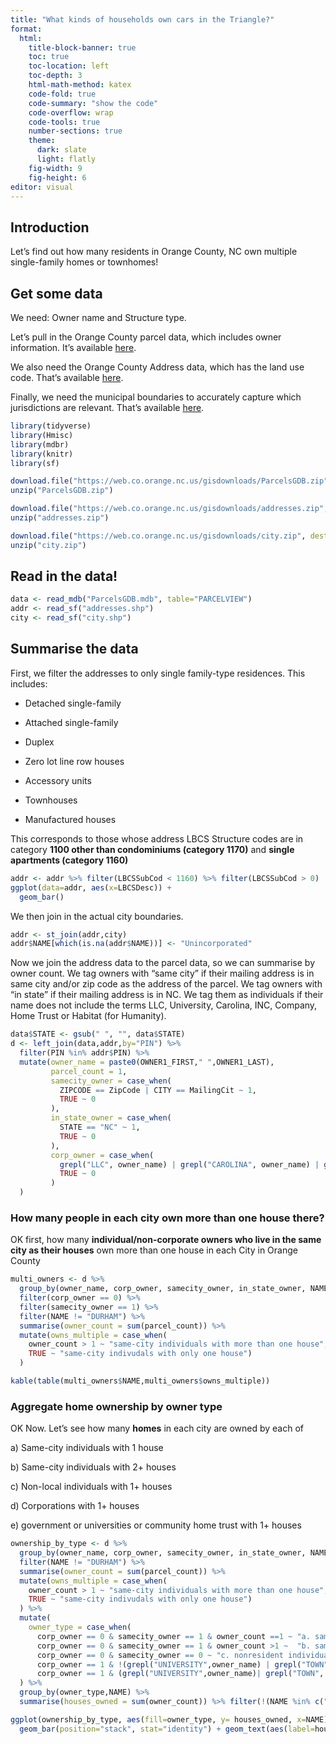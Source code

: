 ```yaml
---
title: "What kinds of households own cars in the Triangle?"
format: 
  html:
    title-block-banner: true
    toc: true
    toc-location: left
    toc-depth: 3
    html-math-method: katex
    code-fold: true
    code-summary: "show the code"
    code-overflow: wrap
    code-tools: true
    number-sections: true
    theme: 
      dark: slate
      light: flatly
    fig-width: 9
    fig-height: 6
editor: visual
---
```


## Introduction

Let's find out how many residents in Orange County, NC own multiple single-family homes or townhomes!

## Get some data

We need: Owner name and Structure type.

Let's pull in the Orange County parcel data, which includes owner information. It's available [here](ParcelsGDB.zip).

We also need the Orange County Address data, which has the land use code. That's available [here](%22https://web.co.orange.nc.us/gisdownloads/addresses.zip%22).

Finally, we need the municipal boundaries to accurately capture which jurisdictions are relevant. That's available [here](%22https://web.co.orange.nc.us/gisdownloads/city.zip%22).

```r
library(tidyverse)
library(Hmisc)
library(mdbr)
library(knitr)
library(sf)
```

```r
download.file("https://web.co.orange.nc.us/gisdownloads/ParcelsGDB.zip", destfile = "ParcelsGDB.zip")
unzip("ParcelsGDB.zip")

download.file("https://web.co.orange.nc.us/gisdownloads/addresses.zip", destfile = "addresses.zip")
unzip("addresses.zip")

download.file("https://web.co.orange.nc.us/gisdownloads/city.zip", destfile = "city.zip")
unzip("city.zip")
```

## Read in the data!

```r
data <- read_mdb("ParcelsGDB.mdb", table="PARCELVIEW")
addr <- read_sf("addresses.shp")
city <- read_sf("city.shp")
```

## Summarise the data

First, we filter the addresses to only single family-type residences. This includes:

-   Detached single-family

-   Attached single-family

-   Duplex

-   Zero lot line row houses

-   Accessory units

-   Townhouses

-   Manufactured houses

This corresponds to those whose address LBCS Structure codes are in category **1100 other than condominiums (category 1170)** and **single apartments (category 1160)**

```r
addr <- addr %>% filter(LBCSSubCod < 1160) %>% filter(LBCSSubCod > 0)
ggplot(data=addr, aes(x=LBCSDesc)) +
  geom_bar()

```

We then join in the actual city boundaries.

```r
addr <- st_join(addr,city)
addr$NAME[which(is.na(addr$NAME))] <- "Unincorporated"
```

Now we join the address data to the parcel data, so we can summarise by owner count. We tag owners with "same city" if their mailing address is in same city and/or zip code as the address of the parcel. We tag owners with "in state" if their mailing address is in NC. We tag them as individuals if their name does not include the terms LLC, University, Carolina, INC, Company, Home Trust or Habitat (for Humanity).

```r
data$STATE <- gsub(" ", "", data$STATE)
d <- left_join(data,addr,by="PIN") %>% 
  filter(PIN %in% addr$PIN) %>% 
  mutate(owner_name = paste0(OWNER1_FIRST," ",OWNER1_LAST),
         parcel_count = 1,
         samecity_owner = case_when(
           ZIPCODE == ZipCode | CITY == MailingCit ~ 1,
           TRUE ~ 0
         ),
         in_state_owner = case_when(
           STATE == "NC" ~ 1,
           TRUE ~ 0
         ),
         corp_owner = case_when(
           grepl("LLC", owner_name) | grepl("CAROLINA", owner_name) | grepl("HOME TRUST", owner_name) | grepl("UNIVERSITY", owner_name) | grepl("CORP", owner_name) | grepl(" INC ", owner_name) | grepl("INC ", owner_name) | grepl(" INC", owner_name) | grepl("COMPANY", owner_name)| grepl("TOWN", owner_name)| grepl("CITY", owner_name)|  grepl("HABITAT", owner_name) ~ 1,
           TRUE ~ 0
         )
  )

```

### How many people in each city own more than one house there?

OK first, how many **individual/non-corporate owners who live in the same city as their houses** own more than one house in each City in Orange County

```r
multi_owners <- d %>%
  group_by(owner_name, corp_owner, samecity_owner, in_state_owner, NAME) %>%
  filter(corp_owner == 0) %>%
  filter(samecity_owner == 1) %>%
  filter(NAME != "DURHAM") %>%
  summarise(owner_count = sum(parcel_count)) %>%
  mutate(owns_multiple = case_when(
    owner_count > 1 ~ "same-city individuals with more than one house",
    TRUE ~ "same-city indivudals with only one house")
  )

kable(table(multi_owners$NAME,multi_owners$owns_multiple))

```

### Aggregate home ownership by owner type

OK Now. Let's see how many **homes** in each city are owned by each of

a\) Same-city individuals with 1 house

b\) Same-city individuals with 2+ houses

c\) Non-local individuals with 1+ houses

d\) Corporations with 1+ houses

e\) government or universities or community home trust with 1+ houses

```r
ownership_by_type <- d %>%
  group_by(owner_name, corp_owner, samecity_owner, in_state_owner, NAME) %>%
  filter(NAME != "DURHAM") %>%
  summarise(owner_count = sum(parcel_count)) %>%
  mutate(owns_multiple = case_when(
    owner_count > 1 ~ "same-city individuals with more than one house",
    TRUE ~ "same-city indivudals with only one house")
  ) %>%
  mutate(
    owner_type = case_when(
      corp_owner == 0 & samecity_owner == 1 & owner_count ==1 ~ "a. same city individual with 1 house",
      corp_owner == 0 & samecity_owner == 1 & owner_count >1 ~  "b. same city individual with 2+ house",
      corp_owner == 0 & samecity_owner == 0 ~ "c. nonresident individual owner",
      corp_owner == 1 & !(grepl("UNIVERSITY",owner_name) | grepl("TOWN", owner_name) | grepl("CAROLINA", owner_name)| grepl("HOME TRUST", owner_name)| grepl("HABITAT", owner_name)) ~ "d. corp",
      corp_owner == 1 & (grepl("UNIVERSITY",owner_name)| grepl("TOWN", owner_name) | grepl("CAROLINA", owner_name)| grepl("HOME TRUST", owner_name) | grepl("HABITAT", owner_name)) ~ "e. university/govt/home trust"                    )
  ) %>%
  group_by(owner_type,NAME) %>%
  summarise(houses_owned = sum(owner_count)) %>% filter(!(NAME %in% c("Unincorporated")))

ggplot(ownership_by_type, aes(fill=owner_type, y= houses_owned, x=NAME)) +
  geom_bar(position="stack", stat="identity") + geom_text(aes(label=houses_owned), position = "stack")
```
